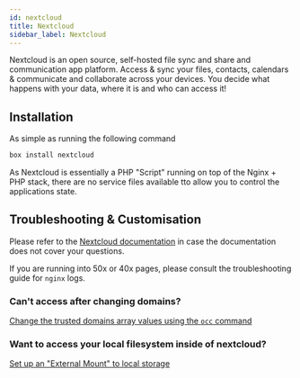 ```yaml
---
id: nextcloud
title: Nextcloud
sidebar_label: Nextcloud
---
```


Nextcloud is an open source, self-hosted file sync and share and communication app platform. Access & sync your files, contacts, calendars & communicate and collaborate across your devices. You decide what happens with your data, where it is and who can access it!

## Installation

As simple as running the following command

```bash
box install nextcloud
```

As Nextcloud is essentially a PHP "Script" running on top of the Nginx + PHP stack, there are no service files available tto allow you to control the applications state.

## Troubleshooting & Customisation


<Troubleshooting />

Please refer to the [Nextcloud documentation](https://docs.nextcloud.com/server/stable/admin_manual/contents.html) in case the documentation does not cover your questions.

If you are running into 50x or 40x pages, please consult the troubleshooting guide for `nginx` logs.

### Can't access after changing domains?

[Change the trusted domains array values using the `occ` command](https://docs.nextcloud.com/server/stable/admin_manual/configuration_server/occ_command.html?highlight=trusted#setting-an-array-configuration-value)

### Want to access your local filesystem inside of nextcloud?

[Set up an "External Mount" to local storage](https://docs.nextcloud.com/server/stable/admin_manual/configuration_files/external_storage/local.html)



<MissingDocs />
